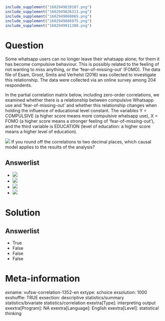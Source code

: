 ```r
include_supplement("1602949639107.png")
include_supplement("1602949826313.png")
include_supplement("1602949868065.png")
include_supplement("1602949886975.png")
include_supplement("1602949911308.png")
```

Question
========
Some whatsapp users can no longer leave their whatsapp alone; for them
it has become compulsive behaviour. This is possibly related to the
feeling of not wanting to miss anything, or the 'fear-of-missing-out'
(FOMO). The data file of Esam, Groot, Smits and Verhelst (2016) was
collected to investigate this relationship. The data were collected via
an online survey among 204 respondents.  
  
In the partial correlation matrix below, including zero-order
correlations, we examined whether there is a relationship between
compulsive Whatsapp use and 'fear-of-missing-out' and whether this
relationship changes when holding the influence of educational level
constant. The variables Y = COMPULSIVE (a higher score means more
compulsive whatsapp use), X = FOMO (a higher score means a stronger
feeling of 'fear-of-missing-out'), and the third variable is EDUCATION
(level of education: a higher score means a higher level of
education).  
  
![](1602949639107.png)
If you round off the correlations to two decimal places, which causal
model applies to the results of the analysis?

Answerlist
----------
* ![](1602949826313.png)
* ![](1602949868065.png)
* ![](1602949886975.png)
* ![](1602949911308.png)

Solution
========










Answerlist
----------
* True
* False
* False
* False

Meta-information
================
exname: vufsw-correlation-1352-en
extype: schoice
exsolution: 1000
exshuffle: TRUE
exsection: descriptive statistics/summary statistics/bivariate statistics/correlation
exextra[Type]: interpreting output
exextra[Program]: NA
exextra[Language]: English
exextra[Level]: statistical thinking


